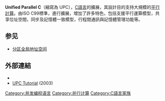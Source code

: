 {{Infobox programming language
| name =Unified Parallel C (UPC)
| logo =
| paradigm = [[平行計算|平行計算]]，[[訊息傳遞_(軟體)|訊息傳遞]]，[[指令式編程|指令式]] ([[过程式编程|過程式]]), [[结构化编程|結構化]]
| year =
| designer = UPC Consortium
| developer =
| latest_release_version = 1.3/{{release date|2013|11}}
| typing = 靜態，弱型別，宣告式型別
| implementations =[http://www.gccupc.org/ GNU UPC], [http://www.alphaworks.ibm.com/tech/upccompiler IBM XL UPC Compilers], [https://archive.is/20121208172611/http://www.hp.com/go/upc HP UPC], [http://upc.lbl.gov/ Berkeley UPC], [https://web.archive.org/web/20080618192748/http://www.upc.mtu.edu/ Michigan Tech MuPC], Cray UPC
| dialects =
| influenced_by =[[C語言|C]]， AC，[[Split-C|Split-C]]，Parallel C Preprocessor
| influenced =
| operating_system = [[Cross-platform|Cross-platform]]
| website = {{URL|upc-lang.org}}
| file_ext =
}}
'''Unified Parallel C'''（縮寫為 UPC），[[C語言|C語言]]的擴展，其設計目的支持大規模的[[平行計算|平行計算]]。由ISO C99標準，進行擴展，增加了許多特色，包括支援平行運算模型，共享位址空間，同步及記憶體一致模型，行程間通訊與記憶體管理功能等。

==参见==
* [[分区全局地址空间|分区全局地址空间]]

==外部連結==
* {{official website|upc-lang.org}}
* [http://upc.gwu.edu/tutorials/tutorials_sc2003.pdf UPC Tutorial] {{Wayback|url=http://upc.gwu.edu/tutorials/tutorials_sc2003.pdf |date=20100612064551 }} (2003)

[[Category:并发编程语言|Category:并发编程语言]]
[[Category:并行计算|Category:并行计算]]
[[Category:C語言家族|Category:C語言家族]]